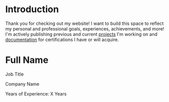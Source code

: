 
# Introduction
Thank you for checking out my website! I want to build this space to reflect my personal and professional goals, experiences, achievements, and more! I'm actively publishing previous and current [projects](/projects) I'm working on and [documentation](/posts) for certifications I have or will acquire.


<div style={{
  display: 'flex',
  flexDirection: 'column',
  justifyContent: 'center',
  alignItems: 'center',
  height: '20vh',
  minHeight: '150px',
  marginBottom: '2rem'
}}>
  <div style={{ textAlign: 'center' }}>
    <h1 style={{ fontSize: '3rem', marginBottom: '0.5rem' }}>
      Full Name
    </h1>
    <p style={{ fontSize: '1.5rem', marginBottom: '0.25rem' }}>
      Job Title
    </p>
    <p style={{ fontSize: '1.25rem', marginBottom: '0.5rem' }}>
      Company Name
    </p>
    <p style={{ fontSize: '1rem' }}>
      Years of Experience: X Years
    </p>
  </div>
</div>